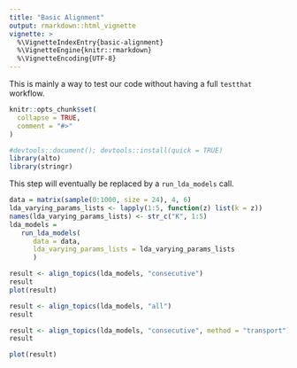 ```yaml
---
title: "Basic Alignment"
output: rmarkdown::html_vignette
vignette: >
  %\VignetteIndexEntry{basic-alignment}
  %\VignetteEngine{knitr::rmarkdown}
  %\VignetteEncoding{UTF-8}
---
```


This is mainly a way to test our code without having a full `testthat` workflow.

```r
knitr::opts_chunk$set(
  collapse = TRUE,
  comment = "#>"
)
```

```r
#devtools::document(); devtools::install(quick = TRUE)
library(alto)
library(stringr)
```

This step will eventually be replaced by a `run_lda_models` call.

```r
data = matrix(sample(0:1000, size = 24), 4, 6)
lda_varying_params_lists <- lapply(1:5, function(z) list(k = z))
names(lda_varying_params_lists) <- str_c("K", 1:5)
lda_models =
   run_lda_models(
      data = data,
      lda_varying_params_lists = lda_varying_params_lists
      )
```

```r
result <- align_topics(lda_models, "consecutive")
result
plot(result)
```

```r
result <- align_topics(lda_models, "all")
result
```

```r
result <- align_topics(lda_models, "consecutive", method = "transport")
result
```

```r
plot(result)
```

